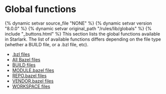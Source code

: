 <html devsite>
<head>
  <meta name="project_path" value="/_project.yaml">
  <meta name="book_path" value="/versions/8.0.0/_book.yaml">
</head>
<body>
<h1 class="page-title">Global functions</h1>

{% dynamic setvar source_file "NONE" %}
{% dynamic setvar version "8.0.0" %}
{% dynamic setvar original_path "/rules/lib/globals" %}
{% include "_buttons.html" %}
This section lists the global functions available in Starlark. The list of available functions differs depending on the file type (whether a BUILD file, or a .bzl file, etc).

<ul>

<li><a href="/versions/8.0.0/rules/lib/globals/bzl">.bzl files</a></li>

<li><a href="/versions/8.0.0/rules/lib/globals/all">All Bazel files</a></li>

<li><a href="/versions/8.0.0/rules/lib/globals/build">BUILD files</a></li>

<li><a href="/versions/8.0.0/rules/lib/globals/module">MODULE.bazel files</a></li>

<li><a href="/versions/8.0.0/rules/lib/globals/repo">REPO.bazel files</a></li>

<li><a href="/versions/8.0.0/rules/lib/globals/vendor">VENDOR.bazel files</a></li>

<li><a href="/versions/8.0.0/rules/lib/globals/workspace">WORKSPACE files</a></li>
</ul>
</body>
</html>

